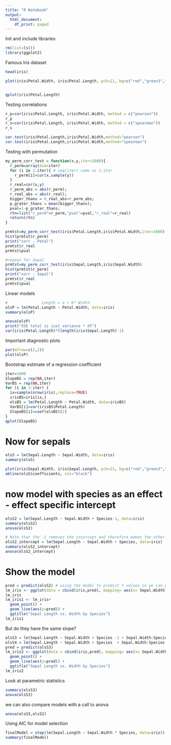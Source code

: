 ```yaml
---
title: "R Notebook"
output:
  html_document:
    df_print: paged
---
```


Init and include libraries
```r
rm(list=ls())
library(ggplot2)
```


Famous Iris dataset 
```r
head(iris)
```

```r
plot(iris$Petal.Width, iris$Petal.Length, pch=21, bg=c("red","green3","blue")[unclass(iris$Species)], main="Iris Data - Petals", xlab="Petal Width", ylab="Petal Length")


qplot(iris$Petal.Length)


```


Testing correlations
```r
r_p=cor(iris$Petal.Length, iris$Petal.Width, method = c("pearson"))
r_p
r_s=cor(iris$Petal.Length, iris$Petal.Width, method = c("spearman"))
r_s

cor.test(iris$Petal.Length,iris$Petal.Width,method="pearson")
cor.test(iris$Petal.Length,iris$Petal.Width,method="spearman")

```

Testing with permutation
```r
my_perm_corr_test = function(x,y,iter=1000){
  r_perm=array(dim=iter)
  for (i in 1:iter){ # seq(iter) same as 1:iter
    r_perm[i]=cor(x,sample(y))
  }
  r_real=cor(x,y)
  r_perm_abs = abs(r_perm); 
  r_real_abs = abs(r_real); 
  bigger_thans = r_real_abs>r_perm_abs; 
  p_grater_thans = mean(bigger_thans);
  pval=1-p_grater_thans;
  rtn=list("r_perm"=r_perm,"pval"=pval,"r_real"=r_real)
  return(rtn)
}

prmtst=my_perm_corr_test(iris$Petal.Length,iris$Petal.Width,iter=1000)
hist(prmtst$r_perm)
print("corr - Petal")
prmtst$r_real
prmtst$pval

#repeat for Sepal 
prmtst=my_perm_corr_test(iris$Sepal.Length,iris$Sepal.Width)
hist(prmtst$r_perm)
print("corr - Sepal")
prmtst$r_real
prmtst$pval

```


Linear models
```r
#               Length = a + b* Width
olsP = lm(Petal.Length ~ Petal.Width, data=iris)
summary(olsP)

anova(olsP)
print("SSE total is just variance * df")
var(iris$Petal.Length)*(length(iris$Sepal.Length)-1)

```

Important diagnostic plots
```r
par(mfrow=c(2,2))
plot(olsP)
```

Bootstrap estimate of a regression coefficient
```r
iter=1000
SlopeBS = rep(NA,iter)
VarBS = rep(NA,iter)
for (i in 1:iter) {
  ix=sample(nrow(iris),replace=TRUE)
  irisBS=iris[ix,]
  olsBS = lm(Petal.Length ~ Petal.Width, data=irisBS)
  VarBS[i]=var(irisBS$Petal.Length)
  SlopeBS[i]=coef(olsBS)[2]
}
qplot(SlopeBS)
```

# Now for sepals
```r
olsS = lm(Sepal.Length ~ Sepal.Width, data=iris)
summary(olsS)

plot(iris$Sepal.Width, iris$Sepal.Length, pch=21, bg=c("red","green3","blue")[unclass(iris$Species)], main="Iris Data -  Sepal", xlab="Sepal Width", ylab="Sepal Length")
abline(olsS$coefficients, col="black")
```

# now model with species as an effect - effect specific intercept
```r

olsS2 = lm(Sepal.Length ~ Sepal.Width + Species-1, data=iris)
summary(olsS2)
anova(olsS2)

# Note that the -1 removes the intercept and therefore makes the other coefs easier to interpret 
olsS2_intercept = lm(Sepal.Length ~ Sepal.Width + Species, data=iris)
summary(olsS2_intercept)
anova(olsS2_intercept)
```

# Show the model
```r
pred = predict(olsS2) # using the model to predict Y values so we can plot them easily
lm_iris <- ggplot(data = cbind(iris,pred), mapping= aes(x= Sepal.Width, y= Sepal.Length, col=Species))
lm_iris
lm_iris1 <- lm_iris+
  geom_point() +
  geom_line(aes(y=pred)) +
  ggtitle("Sepal Length vs. Width by Species")
lm_iris1
```

But do they have the same slope? 

```r
olsS3 = lm(Sepal.Length ~ Sepal.Width + Species -1 + Sepal.Width:Species , data=iris)
olsS4 = lm(Sepal.Length ~ Sepal.Width + Species  + Sepal.Width:Species , data=iris)
pred = predict(olsS3)
lm_iris2 <- ggplot(data = cbind(iris,pred), mapping= aes(x= Sepal.Width, y= Sepal.Length, col=Species)) +
  geom_point() +
  geom_line(aes(y=pred)) + 
  ggtitle("Sepal Length vs. Width by Species")
lm_iris2

```

Look at parametric statistics
```r
summary(olsS3)
anova(olsS3)

```

we can also compare models with a call to anova
```r
anova(olsS3,olsS2)

```

Using AIC for model selection
```r
finalModel = step(lm(Sepal.Length ~ Sepal.Width * Species, data=iris))
summary(finalModel)

```




